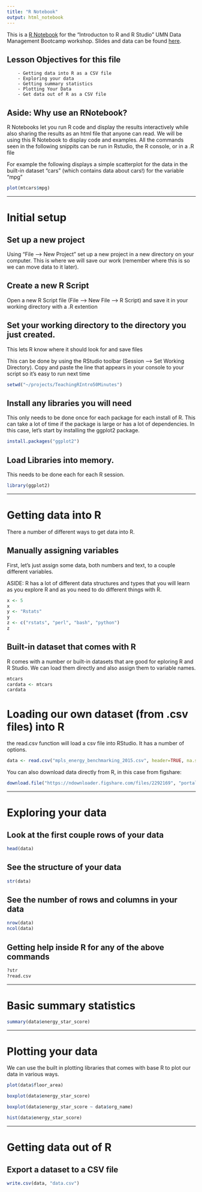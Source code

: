 ```yaml
---
title: "R Notebook"
output: html_notebook
---
```


This is a [R Notebook](http://rmarkdown.rstudio.com) for the "Introducton to R and R Studio" UMN Data Management Bootcamp workshop. Slides and data can be found [here](http://z.umn.edu/rtutorial). 

## Lesson Objectives for this file
		- Getting data into R as a CSV file
		- Exploring your data
		- Getting summary statistics
		- Plotting Your Data
		- Get data out of R as a CSV file
  
## Aside: Why use an RNotebook?

R Notebooks let you run R code and display the results interactively while also sharing the results as an html file that anyone can read. We will be using this R Notebook to display code and examples. All the commands seen in the following snippits can be run in Rstudio, the R console, or in a .R file

For example the following displays a simple scatterplot for the data in the built-in dataset "cars" (which contains data about cars!) for the variable "mpg" 

```r
plot(mtcars$mpg)
```


***

# Initial setup

## Set up a new project

Using "File --> New Project" set up a new project in a new directory on your computer. This is where we will save our work (remember where this is so we can move data to it later). 

## Create a new R Script

Open a new R Script file (File --> New File --> R Script) and save it in your working directory with a .R extention

## Set your working directory to the directory you just created. 
This lets R know where it should look for and save files

This can be done by using the RStudio toolbar  (Session --> Set Working Directory). Copy and paste the line that appears in your console to your script so it's easy to run next time

```r
setwd("~/projects/TeachingRIntro50Minutes")
```


## Install any libraries you will need

This only needs to be done once for each package for each install of R. This can take a lot of time if the package is large or has a lot of dependencies. In this case, let's start by installing the ggplot2 package. 

```r
install.packages("ggplot2")
```


## Load Libraries into memory. 

This needs to be done each for each R session. 

```r
library(ggplot2)
```

***

# Getting data into R

There a number of different ways to get data into R. 

## Manually assigning variables

First, let's just assign some data, both numbers and text, to a couple different variables. 

ASIDE: R has a lot of different data structures and types that you will learn as you explore R and as you need to do different things with R.

```r
x <- 5
x
y <- "Rstats"
y
z <- c("rstats", "perl", "bash", "python")
z
```


## Built-in dataset that comes with R 
R comes with a number or built-in datasets that are good for eploring R and R Studio. We can load them directly and also assign them to variable names.


```r
mtcars
cardata <- mtcars
cardata
```

# Loading our own dataset (from .csv files) into R
the read.csv function will load a csv file into RStudio. It has a number of options. 

```r
data <- read.csv("mpls_energy_benchmarking_2015.csv", header=TRUE, na.strings=c("N/A", "Not Available", "NA", "0"))

```

You can also download data directly from R, in this case from figshare: 

```r
download.file("https://ndownloader.figshare.com/files/2292169", "portal_data_joined.csv")
```

***

# Exploring your data

## Look at the first couple rows of your data
```r
head(data)
```

## See the structure of your data

```r
str(data)
```


## See the number of rows and columns in your data

```r
nrow(data)
ncol(data)
```


## Getting help inside R for any of the above commands

```r
?str
?read.csv
```

***

# Basic summary statistics

```r
summary(data$energy_star_score)
```


***

# Plotting your data

We can use the built in plotting libraries that comes with base R to plot our data in various ways. 

```r
plot(data$floor_area)
```

```r
boxplot(data$energy_star_score)
```

```r
boxplot(data$energy_star_score ~ data$org_name)
```

```r
hist(data$energy_star_score)
```

***

# Getting data out of R

## Export a dataset to a CSV file

```r
write.csv(data, "data.csv")
```

